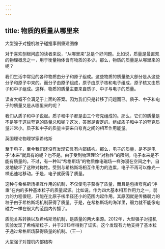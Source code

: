 ```yaml
---
---
---
```

title: 物质的质量从哪里来
---




大型强子对撞机粒子碰撞事例重建图像



对于喜欢刨根问底的读者来说，“从哪里来”总是个好问题。比如说，质量是最直观的物理概念之一，用于衡量物体含有物质的多少。那么，物质的质量是从哪里来的呢？

我们生活中常见的各种物质由分子和原子组成。这些物质的质量绝大部分是从这些分子和原子中来的。而分子由原子组成，原子由原子核和电子组成，原子核又由质子和中子组成。这样，物质的质量主要来自质子、中子与电子的质量。

读者大概不会满足于上面的答案。因为我们只是转移了问题而已。质子、中子和电子的质量又是从哪里来的呢？

我们从质子和中子说起。质子和中子都是由三个夸克组成的。那么，它们的质量是不是等于这些夸克的质量总和呢？这次，答案是否定的。组成质子和中子的夸克质量非常小。质子和中子的质量主要来自夸克之间的相互作用能量。

英国理论物理学家希格斯



至于电子，至今我们还没有发现它具有内部结构。那么，电子的质量，是不是电子“本来”就具有的呢？也不是。由于受到物理理论“对称性”的限制，电子本来是不能有质量的。不过，有一种叫“希格斯场”的物质像电磁场一样弥漫在空间之中，自发地破坏了这种对称性。受到与希格斯场相互作用力的连累，电子不再可以像光一样迅速地移动。于是，电子就获得了质量。

这种与希格斯场相互作用的机制，不仅使电子获得了质量，而且是包括夸克的“净重”在内的多种基本粒子的质量起源。比如说，作为四大基本相互作用力之一，弱力的力程很短，只能在比原子核半径还小的范围内起作用。其原因就是传播弱力的粒子由于希格斯场机制获得了质量。于是，在希格斯场的海洋里，弱力就不能像电磁力一样在很大的范围内传播了。

质能关系转换以及希格斯场机制，是质量的两大来源。2012年，大型强子对撞机实验发现了希格斯粒子，并于2013年得到了证实。这个发现有力地支持了基本粒子通过希格斯场获得质量的机制。（王一）

大型强子对撞机内部结构